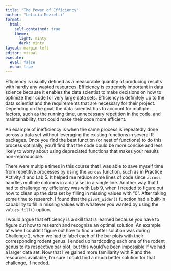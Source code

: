 ```yaml
---
title: "The Power of Efficiency"
author: "Leticia Mezzetti"
format: 
  html: 
    self-contained: true
    theme: 
      light: minty
      dark: minty
layout: margin-left
editor: visual
execute: 
  eval: false
  echo: true
---
```


Efficiency is usually defined as a measurable quantity of producing results with hardly any wasted resources. Efficiency is extremely important in data science because it enables the data scientist to make decisions on how to optimize their code for very large data sets. Efficiency is definitely up to the data scientist and the requirements that are necessary for their project. Depending on the goal, the data scientist has to account for multiple factors, such as the running time, unnecessary repetition in the code, and maintainability, that could make their code more efficient.

An example of inefficiency is when the same process is repeatedly done across a data set without leveraging the existing functions in several R packages. Once you find the best function (or nest of functions) to do this process optimally, you'll find that the code could be more concise and less likely to worry about using depreciated functions that makes your results non-reproducible.

There were multiple times in this course that I was able to save myself time from repetitive processes by using the `across` function, such as in Practice Activity 4 and Lab 5. It helped me reduce some lines of code since `across` handles multiple columns in a data set in a single line. Another way that I had to challenge my efficiency was with Lab 9, when I needed to figure out how to clean up the data set by filling in missing values with "0". After taking some time to research, I found that the `pivot_wider()` function had a built-in capability to fill in missing values with whatever you wanted by using the `values_fill()` option.

I would argue that efficiency is a skill that is learned because you have to figure out how to research and recognize an optimal solution. An example of when I couldn't figure out how to find a better solution was during Challenge 2, when we had to label each of the bar plots with their corresponding rodent genus. I ended up hardcoding each one of the rodent genus to its respective bar plot, but this would've been impossible if we had a larger data set. Now that I've gained more familiarity with R and the resources available, I'm sure I could find a much better solution for that challenge, if needed.




